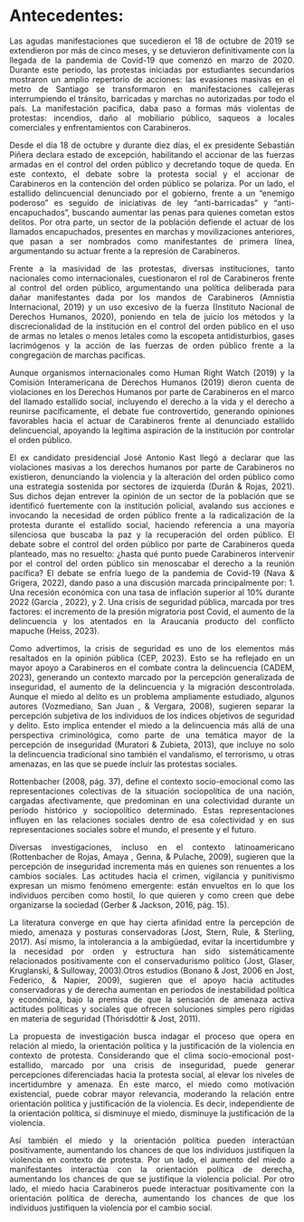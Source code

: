 # Antecedentes:
<div style="text-align: justify">

Las agudas manifestaciones que sucedieron el 18 de octubre de 2019 se extendieron por más de cinco meses, y se detuvieron definitivamente con la llegada de la pandemia de Covid-19 que comenzó en marzo de 2020. Durante este periodo, las protestas iniciadas por estudiantes secundarios mostraron un amplio repertorio de acciones: las evasiones masivas en el metro de Santiago se transformaron en manifestaciones callejeras interrumpiendo el tránsito, barricadas y marchas no autorizadas por todo el país. La manifestación pacífica, daba paso a formas más violentas de protestas: incendios, daño al mobiliario público, saqueos a locales comerciales y enfrentamientos con Carabineros.

Desde el día 18 de octubre y durante diez días, el ex presidente Sebastián Piñera declara estado de excepción, habilitando el accionar de las fuerzas armadas en el control del orden público y decretando toque de queda. En este contexto, el debate sobre la protesta social y el accionar de Carabineros en la contención del orden público se polariza. Por un lado, el estallido delincuencial denunciado por el gobierno, frente a un “enemigo poderoso”  es seguido de iniciativas de ley “anti-barricadas” y “anti-encapuchados”, buscando aumentar las penas para quienes cometan estos delitos. Por otra parte, un sector de la población defiende el actuar de los llamados encapuchados, presentes en marchas y movilizaciones anteriores, que pasan a ser nombrados como manifestantes de primera línea, argumentando su actuar frente a la represión de Carabineros.

Frente a la masividad de las protestas, diversas instituciones, tanto nacionales como internacionales, cuestionaron el rol de Carabineros frente al control del orden público, argumentando una política deliberada para dañar manifestantes dada por los mandos de Carabineros (Amnistia Internacional, 2019) y un uso excesivo de la fuerza (Instituto Nacional de Derechos Humanos, 2020), poniendo en tela de juicio los métodos y la discrecionalidad de la institución en el control del orden público en el uso de armas no letales o menos letales como la escopeta antidisturbios, gases lacrimógenos y la acción de las fuerzas de orden público frente a la congregación de marchas pacíficas. 

Aunque organismos internacionales como Human Right Watch (2019) y la Comisión Interamericana de Derechos Humanos (2019) dieron cuenta de violaciones en los Derechos Humanos por parte de Carabineros en el marco del llamado estallido social, incluyendo el derecho a la vida y el derecho a reunirse pacíficamente, el debate fue controvertido, generando opiniones favorables hacia el actuar de Carabineros frente al denunciado estallido delincuencial, apoyando la legítima aspiración de la institución por controlar el orden público.

El ex candidato presidencial José Antonio Kast llegó a declarar que las violaciones masivas a los derechos humanos por parte de Carabineros no existieron, denunciando la violencia y la alteración del orden público como una estrategia sostenida por sectores de izquierda (Durán & Rojas, 2021). Sus dichos dejan entrever la opinión de un sector de la población que se identificó fuertemente con la institución policial, avalando sus acciones e invocando la necesidad de orden público frente a la radicalización de la protesta durante el estallido social, haciendo referencia a una mayoría silenciosa que buscaba la paz y la recuperación del orden público. 
El debate sobre el control del orden público por parte de Carabineros queda planteado, mas no resuelto: ¿hasta qué punto puede Carabineros intervenir por el control del orden público sin menoscabar el derecho a la reunión pacífica? El debate se enfría luego de la pandemia de Covid-19 (Nava & Grigera, 2022), dando paso a una discusión marcada principalmente por: 1. Una recesión económica con una tasa de inflación superior al 10% durante 2022 (García , 2022), y 2. Una crisis de seguridad pública, marcada por tres factores: el incremento de la presión migratoria post Covid, el aumento de la delincuencia y los atentados en la Araucanía producto del conflicto mapuche (Heiss, 2023).

Como advertimos, la crisis de seguridad es uno de los elementos más resaltados en la opinión pública (CEP, 2023). Esto se ha reflejado en un mayor apoyo a Carabineros en el combate contra la delincuencia (CADEM, 2023), generando un contexto marcado por la percepción generalizada de inseguridad, el aumento de la delincuencia y la migración descontrolada. Aunque el miedo al delito es un problema ampliamente estudiado, algunos autores (Vozmediano, San Juan , & Vergara, 2008), sugieren separar la percepción subjetiva de los individuos de los índices objetivos de seguridad y delito. Esto implica entender el miedo a la delincuencia más allá de una perspectiva criminológica, como parte de una temática mayor de la percepción de inseguridad (Muratori & Zubieta, 2013), que incluye no solo la delincuencia tradicional sino también el vandalismo, el terrorismo, u otras amenazas, en las que se puede incluir las protestas sociales.

Rottenbacher (2008, pág. 37), define el contexto socio-emocional como las representaciones colectivas de la situación sociopolítica de una nación, cargadas afectivamente, que predominan en una colectividad durante un período histórico y sociopolítico determinado. Estas representaciones influyen en las relaciones sociales dentro de esa colectividad y en sus representaciones sociales sobre el mundo, el presente y el futuro. 

Diversas investigaciones, incluso en el contexto latinoamericano (Rottenbacher de Rojas, Amaya , Genna, & Pulache, 2009), sugieren que la percepción de inseguridad incrementa más en quienes son renuentes a los cambios sociales. Las actitudes hacia el crimen, vigilancia y punitivismo expresan un mismo fenómeno emergente: están envueltos en lo que los individuos perciben como hostil, lo que quieren y como  creen que debe organizarse la sociedad (Gerber & Jackson, 2016, pág. 15).

La literatura converge en que hay cierta afinidad entre la percepción de miedo, amenaza y posturas conservadoras (Jost, Stern, Rule, & Sterling, 2017). Así mismo, la intolerancia a la ambigüedad, evitar la incertidumbre y la necesidad por orden y estructura han sido sistemáticamente relacionados positivamente con el conservadurismo político (Jost, Glaser, Kruglanski, & Sulloway, 2003).Otros estudios (Bonano & Jost, 2006 en Jost, Federico, & Napier, 2009), sugieren que el apoyo hacia actitudes conservadoras y de derecha aumentan en periodos de inestabilidad política y económica, bajo la premisa de que la sensación de amenaza activa actitudes políticas y sociales que ofrecen soluciones simples pero rígidas en materia de seguridad (Thórisdóttir & Jost, 2011).

La propuesta de investigación busca indagar el proceso que opera en relación al miedo, la orientación política y la justificación de la violencia en contexto de protesta. Considerando que el clima socio-emocional post-estallido, marcado por una crisis de inseguridad, puede generar percepciones diferenciadas hacia la protesta social, al elevar los niveles de incertidumbre y amenaza. En este marco, el miedo como motivación existencial, puede cobrar mayor relevancia, moderando la relación entre orientación política y justificación de la violencia. Es decir, independiente de la orientación política, si disminuye el miedo, disminuye la justificación de la violencia.

Así también el miedo y la orientación política pueden interactúan positivamente, aumentando los chances de que los individuos justifiquen la violencia en contexto de protesta. Por un lado, el aumento del miedo a manifestantes interactúa con la orientación política de derecha, aumentando los chances de que se justifique la violencia policial. Por otro lado, el miedo hacia Carabineros puede interactuar positivamente con la orientación política de derecha, aumentando los chances de que los individuos justifiquen la violencia por el cambio social.  

